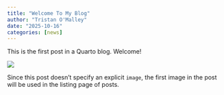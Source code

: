 ```yaml
---
title: "Welcome To My Blog"
author: "Tristan O'Malley"
date: "2025-10-16"
categories: [news]
---
```


This is the first post in a Quarto blog. Welcome!

![](thumbnail.jpg)

Since this post doesn't specify an explicit `image`, the first image in the post will be used in the listing page of posts.
